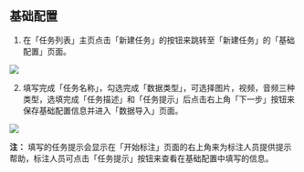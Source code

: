 
## 基础配置

1. 在「任务列表」主页点击「新建任务」的按钮来跳转至「新建任务」的「基础配置」页面。

<img src={noTask} />

2. 填写完成「任务名称」，勾选完成「数据类型」，可选择图片，视频，音频三种类型，选填完成「任务描述」和「任务提示」后点击右上角「下一步」按钮来保存基础配置信息并进入「数据导入」页面。

<img src={basicConfig} />

**注：** 填写的任务提示会显示在「开始标注」页面的右上角来为标注人员提供提示帮助，标注人员可点击「任务提示」按钮来查看在基础配置中填写的信息。


